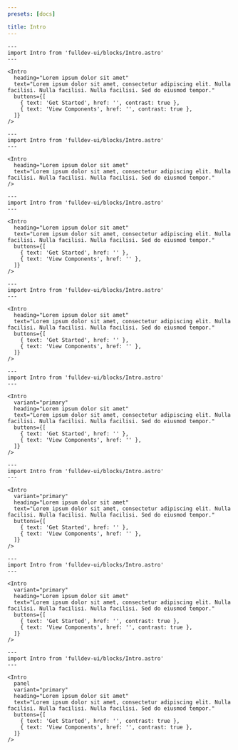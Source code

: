 ```yaml
---
presets: [docs]

title: Intro
---
```


```astro live
---
import Intro from 'fulldev-ui/blocks/Intro.astro'
---

<Intro
  heading="Lorem ipsum dolor sit amet"
  text="Lorem ipsum dolor sit amet, consectetur adipiscing elit. Nulla facilisi. Nulla facilisi. Nulla facilisi. Sed do eiusmod tempor."
  buttons={[
    { text: 'Get Started', href: '', contrast: true },
    { text: 'View Components', href: '', contrast: true },
  ]}
/>
```

```astro live
---
import Intro from 'fulldev-ui/blocks/Intro.astro'
---

<Intro
  heading="Lorem ipsum dolor sit amet"
  text="Lorem ipsum dolor sit amet, consectetur adipiscing elit. Nulla facilisi. Nulla facilisi. Nulla facilisi. Sed do eiusmod tempor."
/>
```

```astro live
---
import Intro from 'fulldev-ui/blocks/Intro.astro'
---

<Intro
  heading="Lorem ipsum dolor sit amet"
  text="Lorem ipsum dolor sit amet, consectetur adipiscing elit. Nulla facilisi. Nulla facilisi. Nulla facilisi. Sed do eiusmod tempor."
  buttons={[
    { text: 'Get Started', href: '' },
    { text: 'View Components', href: '' },
  ]}
/>
```

```astro live
---
import Intro from 'fulldev-ui/blocks/Intro.astro'
---

<Intro
  heading="Lorem ipsum dolor sit amet"
  text="Lorem ipsum dolor sit amet, consectetur adipiscing elit. Nulla facilisi. Nulla facilisi. Nulla facilisi. Sed do eiusmod tempor."
  buttons={[
    { text: 'Get Started', href: '' },
    { text: 'View Components', href: '' },
  ]}
/>
```

```astro live
---
import Intro from 'fulldev-ui/blocks/Intro.astro'
---

<Intro
  variant="primary"
  heading="Lorem ipsum dolor sit amet"
  text="Lorem ipsum dolor sit amet, consectetur adipiscing elit. Nulla facilisi. Nulla facilisi. Nulla facilisi. Sed do eiusmod tempor."
  buttons={[
    { text: 'Get Started', href: '' },
    { text: 'View Components', href: '' },
  ]}
/>
```

```astro live
---
import Intro from 'fulldev-ui/blocks/Intro.astro'
---

<Intro
  variant="primary"
  heading="Lorem ipsum dolor sit amet"
  text="Lorem ipsum dolor sit amet, consectetur adipiscing elit. Nulla facilisi. Nulla facilisi. Nulla facilisi. Sed do eiusmod tempor."
  buttons={[
    { text: 'Get Started', href: '' },
    { text: 'View Components', href: '' },
  ]}
/>
```

```astro live
---
import Intro from 'fulldev-ui/blocks/Intro.astro'
---

<Intro
  variant="primary"
  heading="Lorem ipsum dolor sit amet"
  text="Lorem ipsum dolor sit amet, consectetur adipiscing elit. Nulla facilisi. Nulla facilisi. Nulla facilisi. Sed do eiusmod tempor."
  buttons={[
    { text: 'Get Started', href: '', contrast: true },
    { text: 'View Components', href: '', contrast: true },
  ]}
/>
```

```astro live
---
import Intro from 'fulldev-ui/blocks/Intro.astro'
---

<Intro
  panel
  variant="primary"
  heading="Lorem ipsum dolor sit amet"
  text="Lorem ipsum dolor sit amet, consectetur adipiscing elit. Nulla facilisi. Nulla facilisi. Nulla facilisi. Sed do eiusmod tempor."
  buttons={[
    { text: 'Get Started', href: '', contrast: true },
    { text: 'View Components', href: '', contrast: true },
  ]}
/>
```
